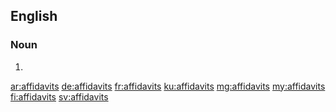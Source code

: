 ==English==

===Noun===
{{head|en|noun plural form}}

# {{plural of|affidavit|lang=en}}

[[ar:affidavits]]
[[de:affidavits]]
[[fr:affidavits]]
[[ku:affidavits]]
[[mg:affidavits]]
[[my:affidavits]]
[[fi:affidavits]]
[[sv:affidavits]]
